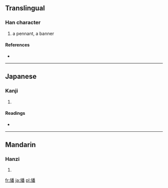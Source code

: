 ==Translingual==

===Han character===
{{Han char|rn=70|rad=方|as=12|sn=16|four=|canj=卜尸竹木田 (YSHDW)}}

# a pennant, a banner

====References====
* {{Han ref|kx=0485.051|hdz=32184.111|uh=65D9|ud=26073}}

----

==Japanese==

===Kanji===
{{ja-kanji|grade=|rs=方12}}

# {{defn|Japanese|sort=方12}}

====Readings====
* {{ja-readings|on=[[はん]] (han)|kun=[[はた]] (hata)}}

----

==Mandarin==

===Hanzi===
{{cmn-hanzi|pin=[[fān]] ([[fan1]])|wg=fan<sup>1</sup>}}

# {{defn|Mandarin|sort=方12}}

[[fr:旙]]
[[ja:旙]]
[[pl:旙]]